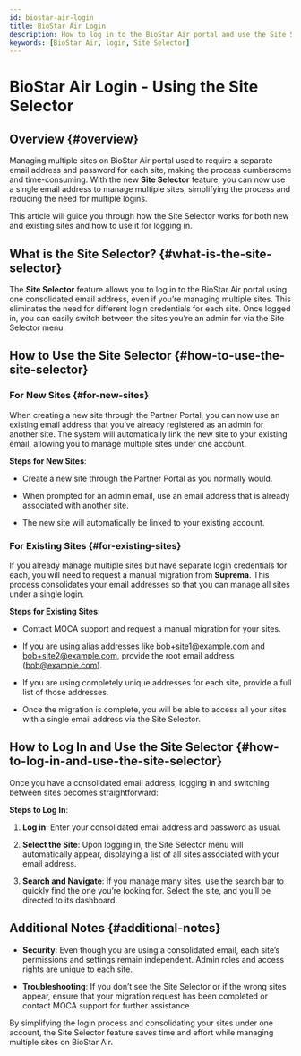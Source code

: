 ```yaml
---
id: biostar-air-login
title: BioStar Air Login
description: How to log in to the BioStar Air portal and use the Site Selector feature.
keywords: [BioStar Air, login, Site Selector]
---
```



# BioStar Air Login - Using the Site Selector

## Overview {#overview}

Managing multiple sites on BioStar Air portal used to require a separate email address and password for each site, making the process cumbersome and time-consuming. With the new **Site Selector** feature, you can now use a single email address to manage multiple sites, simplifying the process and reducing the need for multiple logins.

This article will guide you through how the Site Selector works for both new and existing sites and how to use it for logging in.

<CustomerNote />

## What is the Site Selector? {#what-is-the-site-selector}

The **Site Selector** feature allows you to log in to the BioStar Air portal using one consolidated email address, even if you’re managing multiple sites. This eliminates the need for different login credentials for each site. Once logged in, you can easily switch between the sites you’re an admin for via the Site Selector menu.


## How to Use the Site Selector {#how-to-use-the-site-selector}

### For New Sites {#for-new-sites}

When creating a new site through the Partner Portal, you can now use an existing email address that you’ve already registered as an admin for another site. The system will automatically link the new site to your existing email, allowing you to manage multiple sites under one account.

**Steps for New Sites**:

* Create a new site through the Partner Portal as you normally would.

* When prompted for an admin email, use an email address that is already associated with another site.

* The new site will automatically be linked to your existing account.

### For Existing Sites {#for-existing-sites}

If you already manage multiple sites but have separate login credentials for each, you will need to request a manual migration from **Suprema**. This process consolidates your email addresses so that you can manage all sites under a single login.

**Steps for Existing Sites**:

* Contact MOCA support and request a manual migration for your sites.

* If you are using alias addresses like bob+site1@example.com and bob+site2@example.com, provide the root email address (bob@example.com).

* If you are using completely unique addresses for each site, provide a full list of those addresses.

* Once the migration is complete, you will be able to access all your sites with a single email address via the Site Selector.


## How to Log In and Use the Site Selector {#how-to-log-in-and-use-the-site-selector}

Once you have a consolidated email address, logging in and switching between sites becomes straightforward:

**Steps to Log In**:

1. **Log in**: Enter your consolidated email address and password as usual.

2. **Select the Site**: Upon logging in, the Site Selector menu will automatically appear, displaying a list of all sites associated with your email address.

3. **Search and Navigate**: If you manage many sites, use the search bar to quickly find the one you’re looking for. Select the site, and you’ll be directed to its dashboard.


## Additional Notes {#additional-notes}

* **Security**: Even though you are using a consolidated email, each site’s permissions and settings remain independent. Admin roles and access rights are unique to each site.

* **Troubleshooting**: If you don’t see the Site Selector or if the wrong sites appear, ensure that your migration request has been completed or contact MOCA support for further assistance.

By simplifying the login process and consolidating your sites under one account, the Site Selector feature saves time and effort while managing multiple sites on BioStar Air.